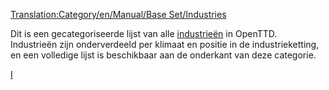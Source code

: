 [[Translation:Category/en/Manual/Base Set/Industries]]

Dit is een gecategoriseerde lijst van alle [[nl/Manual/Industrie|industrieën]] in OpenTTD. Industrieën zijn onderverdeeld per klimaat en positie in de industrieketting, en een volledige lijst is beschikbaar aan de onderkant van deze categorie.

[[Category:nl/Manual/Base Set/Spelen|I]]
